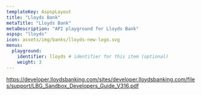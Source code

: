```yaml
---
templateKey: AspspLayout
title: "Lloyds Bank"
metaTitle: "Lloyds Bank"
metaDescription: "API playground for Lloyds Bank"
aspsp: "lloyds"
icon: assets/img/banks/lloyds-new-logo.svg
menus:
  playground: 
    identifier: lloyds # identifier for this item (optional)
    weight: 3
---
```




https://developer.lloydsbanking.com/sites/developer.lloydsbanking.com/files/support/LBG_Sandbox_Developers_Guide_V316.pdf


